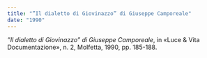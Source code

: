 ```yaml
---
title: "”Il dialetto di Giovinazzo” di Giuseppe Camporeale"
date: "1990"
---
```


_”Il dialetto di Giovinazzo” di Giuseppe Camporeale_, in «Luce & Vita Documentazione», n. 2, Molfetta, 1990, pp. 185-188.
